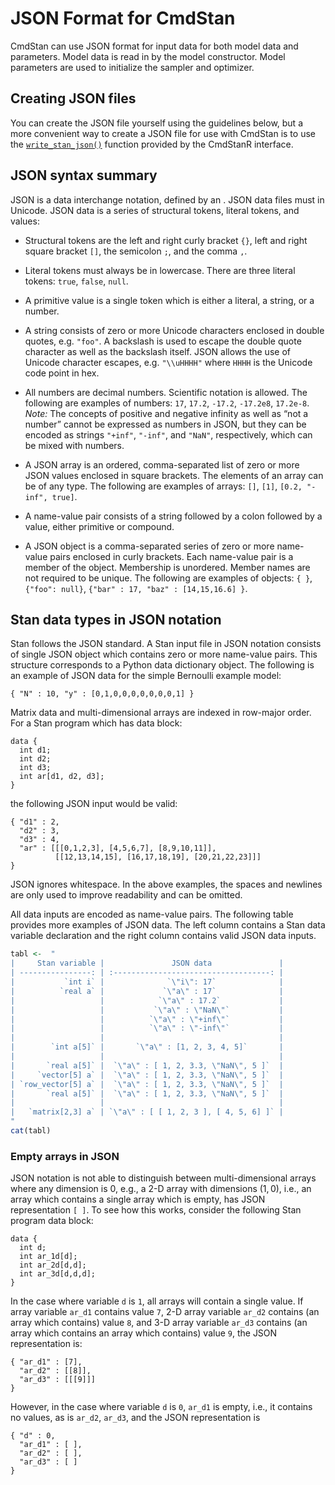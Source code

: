 # JSON Format for CmdStan {#json}

CmdStan can use JSON format for input data for both model data and
parameters. Model data is read in by the model constructor. Model
parameters are used to initialize the sampler and optimizer.


## Creating JSON files

You can create the JSON file yourself using the guidelines below, but a more
convenient way to create a JSON file for use with CmdStan is to use the
[`write_stan_json()`](https://mc-stan.org/cmdstanr/reference/write_stan_json) 
function provided by the CmdStanR interface.


## JSON syntax summary

JSON is a data interchange notation, defined by an
\href{http://www.ecma-international.org/publications/files/ECMA-ST/ECMA-404.pdf}{ECMA
standard}. JSON data files must in Unicode. JSON data is a series of
structural tokens, literal tokens, and values:

- Structural tokens are the left and right curly bracket `{}`, left and right
square bracket `[]`, the semicolon `;`, and the comma `,`.

- Literal tokens must always be in lowercase.
There are three literal tokens: `true`, `false`, `null`.

- A primitive value is a single token which is
either a literal, a string, or a number.

- A string consists of zero or more Unicode characters
enclosed in double quotes, e.g. `"foo"`.
A backslash is used to escape the double quote
character as well as the backslash itself.
JSON allows the use of
Unicode character escapes, e.g. `"\\uHHHH"` where `HHHH`
is the Unicode code point in hex.

- All numbers are decimal numbers. Scientific notation is allowed.
The following are examples of numbers:
` 17`, `17.2`, `-17.2`, `-17.2e8`, `17.2e-8`.  <br>
_Note:_ The concepts of positive and negative infinity as well as
"not a number" cannot be expressed as numbers in JSON, but they can
be encoded as strings `"+inf"`, `"-inf"`, and `"NaN"`, respectively,
which can be mixed with numbers.

- A JSON array is an ordered, comma-separated list of zero or more
JSON values enclosed in square brackets. The elements of an array
can be of any type. The following are examples of arrays:
`[]`, `[1]`, `[0.2, "-inf", true]`.

- A name-value pair consists of a string followed by a colon followed by a
value, either primitive or compound.

- A JSON object is a comma-separated series of zero or more
name-value pairs enclosed in curly brackets.
Each name-value pair is a member of the object.
Membership is unordered. Member names are not required to be unique.
The following are examples of objects:
`{ }`, `{"foo": null}`, `{"bar" : 17, "baz" : [14,15,16.6] }`.


## Stan data types in JSON notation

Stan follows the JSON standard. A Stan input file in JSON notation
consists of single JSON object which contains zero or more name-value pairs.
This structure corresponds to a Python data dictionary object.
The following is an example of JSON data for the simple Bernoulli example
model:
```
{ "N" : 10, "y" : [0,1,0,0,0,0,0,0,0,1] }
```
Matrix data and multi-dimensional arrays are indexed in row-major order.
For a Stan program which has data block:
```
data {
  int d1;
  int d2;
  int d3;
  int ar[d1, d2, d3];
}
```
the following JSON input would be valid:
```
{ "d1" : 2,
  "d2" : 3,
  "d3" : 4,
  "ar" : [[[0,1,2,3], [4,5,6,7], [8,9,10,11]],
          [[12,13,14,15], [16,17,18,19], [20,21,22,23]]]
}
```
JSON ignores whitespace. In the above examples, the spaces and newlines are
only used to improve readability and can be omitted.

All data inputs are encoded as name-value pairs. The following table
provides more examples of JSON data. The left column contains a Stan
data variable declaration and the right column contains valid JSON
data inputs.
```r
tabl <-  "
|     Stan variable |               JSON data               |
| ----------------: | :-----------------------------------: |
|           `int i` |              `\"i\": 17`              |
|          `real a` |             `\"a\" : 17`              |
|                   |            `\"a\" : 17.2`             |
|                   |           `\"a\" : \"NaN\"`           |
|                   |          `\"a\" : \"+inf\"`           |
|                   |          `\"a\" : \"-inf\"`           |
|                   |                                       |
|        `int a[5]` |       `\"a\" : [1, 2, 3, 4, 5]`       |
|                   |                                       |
|       `real a[5]` |  `\"a\" : [ 1, 2, 3.3, \"NaN\", 5 ]`  |
|     `vector[5] a` |  `\"a\" : [ 1, 2, 3.3, \"NaN\", 5 ]`  |
| `row_vector[5] a` |  `\"a\" : [ 1, 2, 3.3, \"NaN\", 5 ]`  |
|       `real a[5]` |  `\"a\" : [ 1, 2, 3.3, \"NaN\", 5 ]`  |
|                   |                                       |
|   `matrix[2,3] a` | `\"a\" : [ [ 1, 2, 3 ], [ 4, 5, 6] ]` |
"
cat(tabl)
```

### Empty arrays in JSON

JSON notation is not able to distinguish between multi-dimensional
arrays where any dimension is $0$, e.g., a 2-D array with dimensions $(1,0)$,
i.e., an array which contains a single array which is empty,
has JSON representation ` [ ] `.
To see how this works, consider the following Stan program data block:
```
data {
  int d;
  int ar_1d[d];
  int ar_2d[d,d];
  int ar_3d[d,d,d];
}
```
In the case where variable `d` is `1`, all arrays will contain a single value.
If array variable `ar_d1` contains value `7`,
2-D array variable `ar_d2` contains (an array which contains) value `8`,
and 3-D array variable `ar_d3` contains (an array which contains an array which contains) value `9`,
the JSON representation is:
```
{ "ar_d1" : [7],
  "ar_d2" : [[8]],
  "ar_d3" : [[[9]]]
}
```
However, in the case where variable `d` is `0`,
`ar_d1` is empty, i.e., it contains no values,
as is `ar_d2`, `ar_d3`,
and the JSON representation is
```
{ "d" : 0,
  "ar_d1" : [ ],
  "ar_d2" : [ ],
  "ar_d3" : [ ]
}
```
